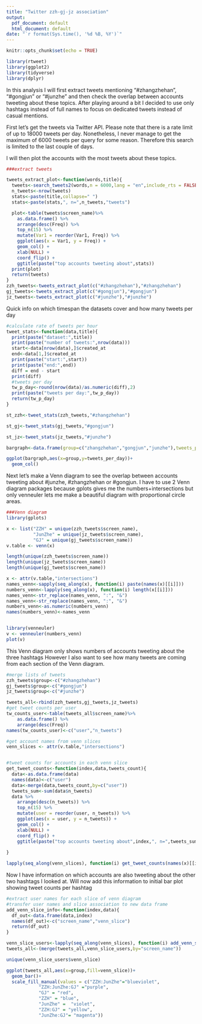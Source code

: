 ```yaml
---
title: "Twitter zzh-gj-jz association"
output:
  pdf_document: default
  html_document: default
date: "`r format(Sys.time(), '%d %B, %Y')`"
---
```


```r
knitr::opts_chunk$set(echo = TRUE)
```
```r
library(rtweet)
library(ggplot2)
library(tidyverse)  
library(dplyr)
```
In this analysis I will first extract tweets mentioning "#zhangzhehan", "#gongjun" or "#junzhe" and then check the overlap between accounts tweeting about these topics. 
After playing around a bit I decided to use only hashtags instead of full names to focus on dedicated tweets instead of casual mentions.

First let's get the tweets via Twitter API. Please note that there is a rate limit of up to 18000 tweets per day. Nonetheless, I never manage to get the maximum of 6000 tweets per query for some reason. Therefore this search is limited to the last couple of days.

I will then plot the accounts with the most tweets about these topics.
```r
###extract tweets

tweets_extract_plot<-function(words,title){
  tweets<-search_tweets2(words,n = 6000,lang = "en",include_rts = FALSE)
  n_tweets<-nrow(tweets)
  stats<-paste(title,collapse=" ")
  stats<-paste(stats,", n=",n_tweets,"tweets")

  plot<-table(tweets$screen_name)%>% 
    as.data.frame() %>% 
    arrange(desc(Freq)) %>%
    top_n(15) %>% 
    mutate(Var1 = reorder(Var1, Freq)) %>%
    ggplot(aes(x = Var1, y = Freq)) +
    geom_col() +
    xlab(NULL) +
    coord_flip() +
    ggtitle(paste("top accounts tweeting about",stats))
  print(plot)
  return(tweets)
}
zzh_tweets<-tweets_extract_plot(c("#zhangzhehan"),"#zhangzhehan")
gj_tweets<-tweets_extract_plot(c("#gongjun"),"#gongjun")
jz_tweets<-tweets_extract_plot(c("#junzhe"),"#junzhe")
```

Quick info on which timespan the datasets cover and how many tweets per day
```r
#calculate rate of tweets per hour
tweet_stats<-function(data,title){
  print(paste("dataset:",title))
  print(paste("number of tweets:",nrow(data)))
  start<-data[nrow(data),]$created_at
  end<-data[1,]$created_at
  print(paste("start:",start))
  print(paste("end:",end))
  diff = end - start
  print(diff)
  #tweets per day
  tw_p_day<-round(nrow(data)/as.numeric(diff),2)
  print(paste("tweets per day:",tw_p_day))
  return(tw_p_day)
}

st_zzh<-tweet_stats(zzh_tweets,"#zhangzhehan")

st_gj<-tweet_stats(gj_tweets,"#gongjun")

st_jz<-tweet_stats(jz_tweets,"#junzhe")

bargraph<-data.frame(group=c("zhangzhehan","gongjun","junzhe"),tweets_per_day=c(st_zzh,st_gj,st_jz))

ggplot(bargraph,aes(x=group,y=tweets_per_day))+
  geom_col()
```

Next let's make a Venn diagram to see the overlap between accounts tweeting about #junzhe, #zhangzhehan or #gongjun.
I have to use 2 Venn diagram packages because gplots gives me the numbers+intersections but only venneuler lets me make a beautiful diagram with proportional circle areas.

```r
###Venn diagram
library(gplots)

x <- list("ZZH" = unique(zzh_tweets$screen_name),
          "JunZhe" = unique(jz_tweets$screen_name),
          "GJ" = unique(gj_tweets$screen_name))
v.table <- venn(x)

length(unique(zzh_tweets$screen_name))
length(unique(jz_tweets$screen_name))
length(unique(gj_tweets$screen_name))

x <- attr(v.table,"intersections")
names_venn<-sapply(seq_along(x), function(i) paste(names(x)[[i]]))
numbers_venn<-lapply(seq_along(x), function(i) length(x[[i]]))
names_venn<-str_replace(names_venn, ":", "&")
names_venn<-str_replace(names_venn, ":", "&")
numbers_venn<-as.numeric(numbers_venn)
names(numbers_venn)<-names_venn


library(venneuler)
v <- venneuler(numbers_venn)
plot(v)
```

This Venn diagram only shows numbers of accounts tweeting about the three hashtags
However I also want to see how many tweets are coming from each section of the Venn diagram.

```r
#merge lists of tweets
zzh_tweets$group<-c("#zhangzhehan")
gj_tweets$group<-c("#gongjun")
jz_tweets$group<-c("#junzhe")

tweets_all<-rbind(zzh_tweets,gj_tweets,jz_tweets)
#get tweet counts per user
tw_counts_user<-table(tweets_all$screen_name)%>% 
    as.data.frame() %>% 
    arrange(desc(Freq))
names(tw_counts_user)<-c("user","n_tweets")

#get account names from venn slices
venn_slices <- attr(v.table,"intersections")


#tweet counts for accounts in each venn slice
get_tweet_counts<-function(index,data,tweets_count){
  data<-as.data.frame(data)
  names(data)<-c("user")
  data<-merge(data,tweets_count,by=c("user"))
  tweets_sum<-sum(data$n_tweets)
  data %>% 
    arrange(desc(n_tweets)) %>%
    top_n(15) %>% 
    mutate(user = reorder(user, n_tweets)) %>%
    ggplot(aes(x = user, y = n_tweets)) +
    geom_col() +
    xlab(NULL) +
    coord_flip() +
    ggtitle(paste("top accounts tweeting about",index,", n=",tweets_sum,"tweets"))
  
}

lapply(seq_along(venn_slices), function(i) get_tweet_counts(names(x)[[i]], x[[i]],tw_counts_user))

```


Now I have information on which accounts are also tweeting about the other two hashtags I looked at. Will now add this information to initial bar plot showing tweet counts per hashtag

```r
#extract user names for each slice of venn diagram
#transfer user names and slice association to new data frame
add_venn_slice_info<-function(index,data){
  df_out<-data.frame(data,index)
  names(df_out)<-c("screen_name","venn_slice")
  return(df_out)
}

venn_slice_users<-lapply(seq_along(venn_slices), function(i) add_venn_slice_info(names(x)[[i]], x[[i]]))%>% bind_rows()
tweets_all<-(merge(tweets_all,venn_slice_users,by="screen_name"))

unique(venn_slice_users$venn_slice)

ggplot(tweets_all,aes(x=group,fill=venn_slice))+
  geom_bar()+
  scale_fill_manual(values = c("ZZH:JunZhe"="blueviolet", 
            "ZZH:JunZhe:GJ" ="purple",
            "GJ" = "red",
            "ZZH" = "blue",
            "JunZhe" =  "violet",
            "ZZH:GJ" = "yellow",
            "JunZhe:GJ"= "magenta"))
```




